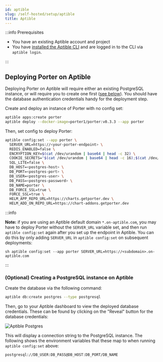 ```yaml
---
id: aptible
slug: /self-hosted/setup/aptible
title: Aptible
---
```


:::info Prerequisites

- You have an existing Aptible account and project
- You have [installed the Aptible CLI](https://deploy-docs.aptible.com/docs/cli) and are logged in to the CLI via `aptible login`.

:::

## Deploying Porter on Aptible

Deploying Porter on Aptible will require either an existing PostgreSQL instance, or will require you to create one first ([see below](#optional-creating-a-postgresql-instance-on-aptible)). You should have the database authentication credentials handy for the deployment step.

Create and deploy an instance of Porter with no config set:

```sh
aptible apps:create porter
aptible deploy --docker-image=porter1/porter:v0.3.3 --app porter
```

Then, set config to deploy Porter:

```sh
aptible config:set --app porter \
  SERVER_URL=https://<your-porter-endpoint> \
  REDIS_ENABLED=false \
  ENCRYPTION_KEY=$(cat /dev/urandom | base64 | head -c 32) \
  COOKIE_SECRETS="$(cat /dev/urandom | base64 | head -c 16);$(cat /dev/urandom | base64 | head -c 16)" \
  SQL_LITE=false \
  DB_HOST=<postgres-host> \
  DB_PORT=<postgres-port> \
  DB_USER=<postgres-user> \
  DB_PASS=<postgres-password> \
  DB_NAME=porter \
  DB_FORCE_SSL=true \
  FORCE_SSL=true \
  HELM_APP_REPO_URL=https://charts.getporter.dev \
  HELM_ADD_ON_REPO_URL=https://chart-addons.getporter.dev
```

:::info

**Note:** if you are using an Aptible default domain `*.on-aptible.com`, you may have to deploy Porter without the `SERVER_URL` variable set, and then run `aptible config:set` again after you set up the endpoint in Aptible. You can do this by only adding `SERVER_URL` in `aptible config:set` on subsequent deployments:

`sh aptible config:set --app porter SERVER_URL=https://<subdomain>.on-aptible.com`

:::

### (Optional) Creating a PostgreSQL instance on Aptible

Create the database via the following command:

```sh
aptible db:create postgres --type postgresql
```

Then, go to your Aptible dashboard to view the deployed database credentials. These can be found by clicking on the "Reveal" button for the database credentials:

![Aptible Postgres](https://imagedelivery.net/l4LYM_vOYKe7O1NCT_Nc_g/18c66f37-42d6-4e90-1630-a66a2c7dd800/large "Aptible Postgres")

This will display a connection string to the PostgreSQL instance. The following shows the environment variables that these map to when running `aptible config:set` above:

```sh
postgresql://DB_USER:DB_PASS@DB_HOST:DB_PORT/DB_NAME
```
